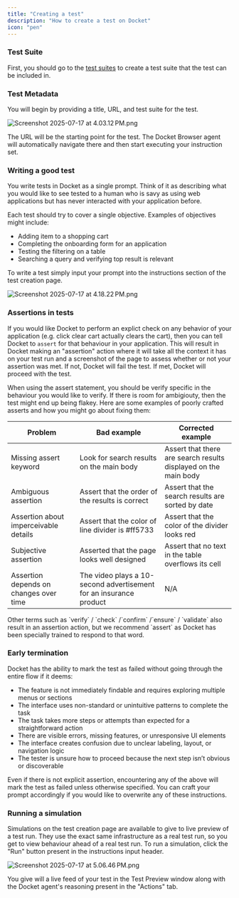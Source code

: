 ```yaml
---
title: "Creating a test"
description: "How to create a test on Docket"
icon: "pen"
---
```


### Test Suite

First, you should go to the [test suites](/essentials/test-suite) to create a test suite that the test can be included in.

### Test Metadata

You will begin by providing a title, URL, and test suite for the test.

![Screenshot 2025-07-17 at 4.03.12 PM.png](/images/Screenshot2025-07-17at4.03.12PM.png)

The URL will be the starting point for the test. The Docket Browser agent will automatically navigate there and then start executing your instruction set.

### Writing a good test

You write tests in Docket as a single prompt. Think of it as describing what you would like to see tested to a human who is savy as using web applications but has never interacted with your application before.

Each test should try to cover a single objective. Examples of objectives might include:

- Adding item to a shopping cart
- Completing the onboarding form for an application
- Testing the filtering on a table
- Searching a query and verifying top result is relevant

To write a test simply input your prompt into the instructions section of the test creation page.

![Screenshot 2025-07-17 at 4.18.22 PM.png](/images/Screenshot2025-07-17at4.18.22PM.png)

### Assertions in tests

If you would like Docket to perform an explict check on any behavior of your application (e.g. click clear cart actually clears the cart), then you can tell Docket to `assert` for that behaviour in your application. This will result in Docket making an "assertion" action where it will take all the context it has on your test run and a screenshot of the page to assess whether or not your assertion was met. If not, Docket will fail the test. If met, Docket will proceed with the test.

When using the assert statement, you should be verify specific in the behaviour you would like to verify. If there is room for ambigiouty, then the test might end up being flakey. Here are some examples of poorly crafted asserts and how you might go about fixing them:

| Problem                                | Bad example                                                        | Corrected example                                               |
| -------------------------------------- | ------------------------------------------------------------------ | --------------------------------------------------------------- |
| Missing assert keyword                 | Look for search results on the main body                           | Assert that there are search results displayed on the main body |
| Ambiguous assertion                    | Assert that the order of the results is correct                    | Assert that the search results are sorted by date               |
| Assertion about imperceivable details  | Assert that the color of line divider is #ff5733                   | Assert that the color of the divider looks red                  |
| Subjective assertion                   | Asserted that the page looks well designed                         | Assert that no text in the table overflows its cell             |
| Assertion depends on changes over time | The video plays a 10-second advertisement for an insurance product | N/A                                                             |

<Note>
  Other terms such as `verify` / `check` /`confirm` /`ensure` / `validate` also result in an assertion action, but we  recommend  `assert`  as Docket has been specially trained to respond to that word.
</Note>

### Early termination

Docket has the ability to mark the test as failed without going through the entire flow if it deems: 

- The feature is not immediately findable and requires exploring multiple menus or sections
- The interface uses non-standard or unintuitive patterns to complete the task
- The task takes more steps or attempts than expected for a straightforward action
- There are visible errors, missing features, or unresponsive UI elements
- The interface creates confusion due to unclear labeling, layout, or navigation logic
- The tester is unsure how to proceed because the next step isn’t obvious or discoverable

Even if there is not explicit assertion, encountering any of the above will mark the test as failed unless otherwise specified. You can craft your prompt accordingly if you would like to overwrite any of these instructions.

### Running a simulation

Simulations on the test creation page are available to give to live preview of a test run. They use the exact same infrastructure as a real test run, so you get to view behaviour ahead of a real test run. To run a simulation, click the "Run" button present in the instructions input header. 

![Screenshot 2025-07-17 at 5.06.46 PM.png](/images/Screenshot2025-07-17at5.06.46PM.png)

You give will a live feed of your test in the Test Preview window along with the Docket agent's reasoning present in the "Actions" tab. 